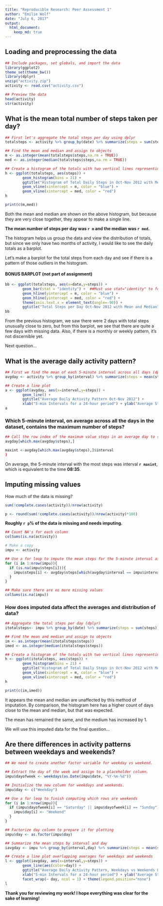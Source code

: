```yaml
---
title: "Reproducible Research: Peer Assessment 1"
author: "Emilie Wolf"
date: "July 6, 2017"
output: 
  html_document:
    keep_md: true
---
```



## Loading and preprocessing the data
```r
## Include packages, set globals, and import the data
library(ggplot2)
theme_set(theme_bw())
library(dplyr)
unzip("activity.zip")
activity <- read.csv("activity.csv")
```

```r
## Preview the data
head(activity)
str(activity)
```


## What is the mean total number of steps taken per day?
```r
## First let's aggregate the total steps per day using dplyr
totalsteps <- activity %>% group_by(date) %>% summarize(steps = sum(steps))

## Find the mean and median and assign to objects
m <- as.integer(mean(totalsteps$steps,na.rm = TRUE))
med <- as.integer(median(totalsteps$steps,na.rm = TRUE))

## Create a histogram of the totals with two vertical lines representing mean and median.
h <- ggplot(totalsteps, aes(steps)) + 
        geom_histogram(bins = 21) + 
        ggtitle("Histogram of Total Daily Steps in Oct-Nov 2012 with Mean and Median") +
        geom_vline(xintercept = m, color = "blue") +
        geom_vline(xintercept = med, color = "red") 
h

print(c(m,med))
```

Both the mean and median are shown on the above histogram, but because they are very close together, they appear to make a single line. 

**The mean number of steps per day was `r m` and the median was `r med`.**

The histogram helps us group the data and view the distribution of totals, but since we only have two months of activity, I would like to see the daily totals as a barplot.

Let's make a barplot for the total steps from each day and see if there is a pattern of those outliers in the histogram.

#### BONUS BARPLOT (not part of assignment)
```r
bb <- ggplot(totalsteps, aes(x=date,y=steps)) +
        geom_bar(stat = "identity") +  ##Must use stat="identity" to force 2 variables
        geom_hline(yintercept = m, color = "blue") +
        geom_hline(yintercept = med, color = "red") +
        theme(axis.text.x = element_text(angle=-90)) +
        ggtitle("Total Steps per Day Oct-Nov 2012 with Mean and Median") + xlab("Date") + ylab("Steps")
bb
```

From the previous histogram, we saw there were 2 days with total steps unusually close to zero, but from this barplot, we see that there are quite a few days with missing data. Also, if there is a monthly or weekly pattern, it's not discernible yet. 

Next question...


## What is the average daily activity pattern?
```r
## First we find the mean of each 5-minute interval across all days (dplyr)
avgday <- activity %>% group_by(interval) %>% summarize(steps = mean(steps, na.rm=TRUE))

## Create a line plot
a <- ggplot(avgday, aes(x=interval,y=steps)) +
        geom_line() + 
        ggtitle("Average Daily Activity Pattern Oct-Nov 2012") + 
        xlab("5-min Intervals for a 24-hour period") + ylab("Average Steps") 
a
```

### Which 5-minute interval, on average across all the days in the dataset, contains the maximum number of steps?

```r
## Call the row index of the maximum value steps in an average day to see the corresponding interval
avgday[which.max(avgday$steps),]
```

```r
maxint <-avgday[which.max(avgday$steps),]$interval
)
```
On average, the 5-minute interval with the most steps was interval **`r maxint`**, which is equivalent to the time **08:35**.

## Imputing missing values

How much of the data is missing?
```r
sum(!complete.cases(activity))/nrow(activity)
```
```r
p <- round(sum(!complete.cases(activity))/nrow(activity)*100)
```
**Roughly `r p`% of the data is missing and needs imputing.**
```r
## Count NA's for each column
colSums(is.na(activity))
```

```r
# Make a copy
impu <- activity

## Use a for loop to impute the mean steps for the 5-minute interval associated with the missing value
for (i in 1:nrow(impu)){
  if (is.na(impu$steps[i])){
    impu$steps[i] <- avgday$steps[which(avgday$interval == impu$interval[i])]
  }
}

## Make sure there are no more missing values
colSums(is.na(impu))

```



### How does imputed data affect the averages and distribution of data?
```r
## Aggregate the total steps per day (dplyr)
itotalsteps<- impu %>% group_by(date) %>% summarize(steps = sum(steps))

## Find the mean and median and assign to objects
im <- as.integer(mean(itotalsteps$steps))
imed <- as.integer(median(itotalsteps$steps))

## Create a histogram of the totals with two vertical lines representing mean and median.
h <- ggplot(itotalsteps, aes(steps)) + 
        geom_histogram(bins = 21) + 
        ggtitle("Histogram of Total Daily Steps in Oct-Nov 2012 with Mean and Median") +
        geom_vline(xintercept = m, color = "blue") +
        geom_vline(xintercept = med, color = "red") 
h

print(c(im,imed))
```

It appears the mean and median are unaffected by this method of imputation. By comparison, the histogram here has a higher count of days close to the mean and median, but that was expected.

The mean has remained the same, and the medium has increased by 1. 

We will use this imputed data for the final question...

## Are there differences in activity patterns between weekdays and weekends?
```r
## We need to create another factor variable for weekday vs weekend.

## Extract the day of the week and assign to a placeholder column.
impu$dayofweek <- weekdays(as.Date(impu$date, "%Y-%m-%d"))

## Initialize the new column for weekdays and weekends.
impu$day <- c("Weekday")

## Use a for loop to finish computing which rows are weekends
for (i in 1:nrow(impu)){
  if (impu$dayofweek[i] == "Saturday" || impu$dayofweek[i] == "Sunday"){
    impu$day[i] <- "Weekend"
  }
}

## Factorize day column to prepare it for plotting
impu$day <- as.factor(impu$day)

## Summarize the mean steps by interval and day
iavgday <- impu %>% group_by(interval,day) %>% summarize(steps = mean(steps))

## Create a line plot overlapping averages for weekdays and weekends
l <- ggplot(iavgday, aes(x=interval,y=steps)) +
        geom_line(aes(color=day)) + 
        ggtitle("Average Daily Activity Pattern, Weekdays vs Weekends Oct-Nov 2012") + 
        xlab("5-min Intervals for a 24-hour period") + ylab("Average Steps") +
        facet_wrap(~ day, ncol = 1) + theme(legend.position="none")
l
```

**Thank you for reviewing my work! I hope everything was clear for the sake of learning!**